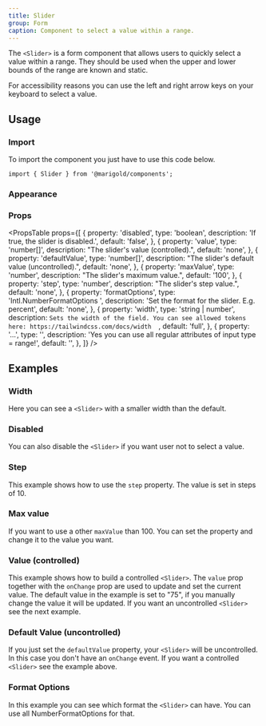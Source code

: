 ```yaml
---
title: Slider
group: Form
caption: Component to select a value within a range.
---
```


The `<Slider>` is a form component that allows users to quickly select a value within a range. They should be used when the upper and lower bounds of the range are known and static.

For accessibility reasons you can use the left and right arrow keys on your keyboard to select a value.

## Usage

### Import

To import the component you just have to use this code below.

```tsx
import { Slider } from '@marigold/components';
```

### Appearance

<AppearanceTable component={title} />

### Props

<PropsTable
  props={[
    {
      property: 'disabled',
      type: 'boolean',
      description: 'If true, the slider is disabled.',
      default: 'false',
    },
    {
      property: 'value',
      type: 'number[]',
      description: "The slider's value (controlled).",
      default: 'none',
    },
    {
      property: 'defaultValue',
      type: 'number[]',
      description: "The slider's default value (uncontrolled).",
      default: 'none',
    },
    {
      property: 'maxValue',
      type: 'number',
      description: "The slider's maximum value.",
      default: '100',
    },
    {
      property: 'step',
      type: 'number',
      description: "The slider's step value.",
      default: 'none',
    },
    {
      property: 'formatOptions',
      type: 'Intl.NumberFormatOptions	',
      description: 'Set the format for the slider. E.g. percent',
      default: 'none',
    },
    {
      property: 'width',
      type: 'string | number',
      description: `Sets the width of the field. You can see allowed tokens here: https://tailwindcss.com/docs/width  `,
      default: 'full',
    },
    {
      property: '...',
      type: '',
      description:
        'Yes you can use all regular attributes of input type = range!',
      default: '',
    },
  ]}
/>

## Examples

### Width

Here you can see a `<Slider>` with a smaller width than the default.

<ComponentDemo file="./slider-width.demo.tsx" />

### Disabled

You can also disable the `<Slider>` if you want user not to select a value.

<ComponentDemo file="./slider-disabled.demo.tsx" />

### Step

This example shows how to use the `step` property. The value is set in steps of 10.

<ComponentDemo file="./slider-steps.demo.tsx" />

### Max value

If you want to use a other `maxValue` than 100. You can set the property and change it to the value you want.

<ComponentDemo file="./slider-max.demo.tsx" />

### Value (controlled)

This example shows how to build a controlled `<Slider>`. The `value` prop together with the `onChange` prop are used to update and set the current value. The default value in the example is set to "75", if you manually change the value it will be updated. If you want an uncontrolled `<Slider>` see the next example.

<ComponentDemo file="./slider-controlled.demo.tsx" />

### Default Value (uncontrolled)

If you just set the `defaultValue` property, your `<Slider>` will be uncontrolled. In this case you don't have an `onChange` event. If you want a controlled `<Slider>` see the example above.

<ComponentDemo file="./slider-uncontrolled.demo.tsx" />

### Format Options

In this example you can see which format the `<Slider>` can have. You can use all NumberFormatOptions for that.

<ComponentDemo file="./slider-format.demo.tsx" />
